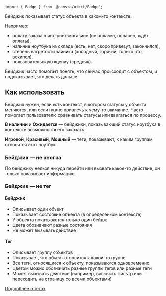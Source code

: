
```tsx
import { Badge } from '@consta/uikit/Badge';
```

Бейджик показывает статус объекта в каком-то контексте.

Например:

- оплату заказа в интернет-магазине (не оплачен, оплачен, ждёт оплаты),
- наличие ноутбука на складе (есть, нет, скоро привезут, закончился),
- степень нагретости чайника (холодный, горячий, только что вскипел).
- пользовательскую оценку (средняя).

Бейджик часто помогает понять, что сейчас происходит с объектом, и подсказывает, что делать дальше.

<BadgeExampleStatus />

## Как использовать

Бейджик нужен, если есть контекст, в котором статусы у объекта меняются,
или если нужно привлечь к чему-то внимание.
Часто помогает пользователю сравнивать статусы или двигаться по процессу.

<BadgeExampleUse />

**В наличии** и **Ожидается** — бейджики, показывающий статус ноутбука в контексте
возможности его заказать.

**Игровой**, **Красивый**, **Мощный** — теги, показывают, к каким группам относится этот ноутбук.

### Бейджик — не кнопка

По бейджику нельзя никуда перейти или вызвать какое-то действие,
он только показывает информацию.

### Бейджик — не тег

#### Бейджик

- Описывает один объект
- Показывает состояние объекта (в определённом контексте)
- У объекта показывается только один бейдж
- Цвета обозначают разные состояния
- Не может вызывать действие

#### Тег

- Описывает группу объектов
- Показывает, что объект относится к какой-то группе
- Все теги, относящиеся к объекту, показываются одновременно
- Цветом можно обозначить разные группы тегов или разные теги
- Может вызывать действие (например, включать фильтр или переходить на страницу со всеми
  объектами)

[Подробнее о тегах](##LIBS.STAND.DEV|stand:uikit-components-tag-stable)
